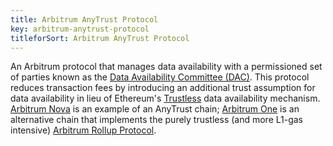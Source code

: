 ```yaml
---
title: Arbitrum AnyTrust Protocol
key: arbitrum-anytrust-protocol
titleforSort: Arbitrum AnyTrust Protocol
---
```


An Arbitrum protocol that manages data availability with a permissioned set of parties known as the
[Data Availability Committee (DAC)](/intro/glossary#data-availability-committee-dac). This protocol reduces transaction fees by introducing an additional trust
assumption for data availability in lieu of Ethereum's [Trustless](/intro/glossary#trustless) data availability mechanism.
[Arbitrum Nova](/intro/glossary#arbitrum-nova) is an example of an AnyTrust chain; [Arbitrum One](/intro/glossary#arbitrum-one) is an alternative chain that
implements the purely trustless (and more L1-gas intensive) [Arbitrum Rollup Protocol](/intro/glossary#arbitrum-rollup-protocol).
